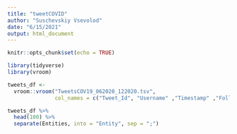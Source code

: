 ```yaml
---
title: "tweetCOVID"
author: "Suschevskiy Vsevolod"
date: "6/15/2021"
output: html_document
---
```


```r
knitr::opts_chunk$set(echo = TRUE)
```

```r
library(tidyverse)
library(vroom)
```

```r
tweets_df <-
  vroom::vroom("TweetsCOV19_062020_122020.tsv", 
               col_names = c("Tweet_Id", "Username" ,"Timestamp" ,"Followers", "Friends", "Retweets", "Favorites", "Entities" ,"Sentiment", "Mentions" ,"Hashtags","URLs"))

```

```r
tweets_df %>% 
  head(100) %>% 
  separate(Entities, into = "Entity", sep = ";")
```

```r

```

